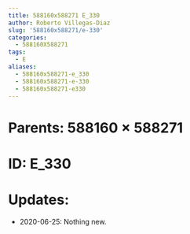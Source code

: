 ```yaml
---
title: 588160x588271 E_330
author: Roberto Villegas-Diaz
slug: '588160x588271/e-330'
categories:
  - 588160X588271
tags:
  - E
aliases:
  - 588160x588271-e_330
  - 588160x588271-e-330
  - 588160x588271-e330
---
```


# **Parents**: 588160 $\times$ 588271
# **ID**: E_330
# **Updates**: 
 - 2020-06-25: Nothing new.
